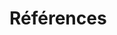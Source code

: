 <!-- If you want to references to appear somewhere before the end, add: -->
<!-- <div id="refs"></div> -->
<!-- where you want it to appear -->

<!-- You shouldn't need to edit this file -->

\clearpage

# Références

<!-- The following sets the appropriate indentation for the references -->
\noindent
\vspace{-2em}
\setlength{\parindent}{-0.2in}
\setlength{\leftskip}{0.2in}
\setlength{\parskip}{8pt}
